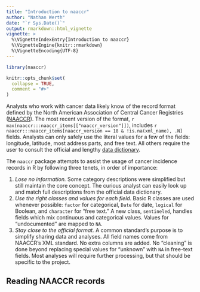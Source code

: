 ```yaml
---
title: "Introduction to naaccr"
author: "Nathan Werth"
date: "`r Sys.Date()`"
output: rmarkdown::html_vignette
vignette: >
  %\VignetteIndexEntry{Introduction to naaccr}
  %\VignetteEngine{knitr::rmarkdown}
  %\VignetteEncoding{UTF-8}
---
```


```r
library(naaccr)

knitr::opts_chunk$set(
  collapse = TRUE,
  comment = "#>"
)
```

Analysts who work with cancer data likely know of the record format defined by
the North American Association of Central Cancer Registries
([NAACCR](https://www.naaccr.org/)). The most recent version of the format,
`r max(naaccr:::naaccr_items[["naaccr_version"]])`, includes
`r naaccr:::naaccr_items[naaccr_version == 18 & !is.na(xml_name), .N]` fields.
Analysts can only safely use the literal values for a few of the fields:
longitude, latitude, most address parts, and free text. All others require the
user to consult the official and lengthy
[data dictionary](http://datadictionary.naaccr.org/?c=10).

The `naaccr` package attempts to assist the usage of cancer incidence records in
R by following three tenets, in order of importance:

1.  *Lose no information.* Some category descriptions were simplified
    but still maintain the core concept. The curious analyst can easily look up
    and match full descriptions from the official data dictionary.
2.  *Use the right classes and values for each field.* Basic R classes are used
    whenever possible: `factor` for categorical, `Date` for date, `logical` for
    Boolean, and `character` for "free text." A new class, `sentineled`, handles
    fields which mix continuous and categorical values. Values for
    "undocumented" are mapped to `NA`.
3.  *Stay close to the official format.* A common standard's purpose is to
    simplify sharing data and analyses. All field names come from NAACCR's XML
    standard. No extra columns are added. No "cleaning" is done beyond replacing
    special values for "unknown" with `NA` in free-text fields. Most analyses
    will require further processing, but that should be specific to the project.

## Reading NAACCR records
